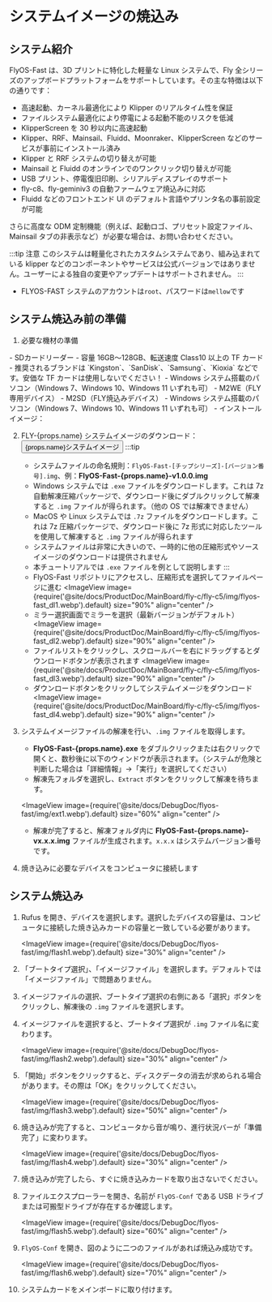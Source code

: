 
# システムイメージの焼込み

## システム紹介
FlyOS-Fast は、3D プリントに特化した軽量な Linux システムで、Fly 全シリーズのアップボードプラットフォームをサポートしています。その主な特徴は以下の通りです：

- 高速起動、カーネル最適化により Klipper のリアルタイム性を保証
- ファイルシステム最適化により停電による起動不能のリスクを低減
- KlipperScreen を 30 秒以内に高速起動
- Klipper、RRF、Mainsail、Fluidd、Moonraker、KlipperScreen などのサービスが事前にインストール済み
- Klipper と RRF システムの切り替えが可能
- Mainsail と Fluidd のオンラインでのワンクリック切り替えが可能
- USB プリント、停電復旧印刷、シリアルディスプレイのサポート
- fly-c8、fly-geminiv3 の自動ファームウェア焼込みに対応
- Fluidd などのフロントエンド UI のデフォルト言語やプリンタ名の事前設定が可能

さらに高度な ODM 定制機能（例えば、起動ロゴ、プリセット設定ファイル、Mainsail タブの非表示など）が必要な場合は、お問い合わせください。

:::tip 注意
このシステムは軽量化されたカスタムシステムであり、組み込まれている klipper などのコンポーネントやサービスは公式バージョンではありません。ユーザーによる独自の変更やアップデートはサポートされません。
:::

- FLYOS-FAST システムのアカウントは`root`、パスワードは`mellow`です


## システム焼込み前の準備

1. 必要な機材の準備

<Tabs>
    <TabItem value="usb" label="もし TF カードでシステムを起動する場合、以下の機材が必要です" default>
        - SDカードリーダー
        - 容量 16GB～128GB、転送速度 Class10 以上の TF カード
        - 推奨されるブランドは `Kingston`、`SanDisk`、`Samsung`、`Kioxia` などです。安価な TF カードは使用しないでください！
        - Windows システム搭載のパソコン（Windows 7、Windows 10、Windows 11 いずれも可）
    </TabItem>
    <TabItem value="can" label="もし M2WE でシステムを起動する場合、以下の機材が必要です">
        - M2WE（FLY専用デバイス）
        - M2SD（FLY焼込みデバイス）
        - Windows システム搭載のパソコン（Windows 7、Windows 10、Windows 11 いずれも可）
        - インストールイメージ：
            <ImageView image={require('@site/docs/General/fly-os/img/m2sd/m2sd-1.webp').default} size="90%" align="center" />
    </TabItem>
</Tabs>

2. FLY-{props.name} システムイメージのダウンロード：<Button variant="contained" disableElevation component="a" rel="noopener noreferrer" href="https://g-ofpa1390.coding.net/public-artifacts/3D-Printers/flyos-fast/packages">{props.name}システムイメージ</Button>
    :::tip
    - システムファイルの命名規則：`FlyOS-Fast-[チップシリーズ]-[バージョン番号].img`、例：**FlyOS-Fast-{props.name}-v1.0.0.img**
    - Windows システムでは `.exe` ファイルをダウンロードします。これは 7z 自動解凍圧縮パッケージで、ダウンロード後にダブルクリックして解凍すると `.img` ファイルが得られます。（他の OS では解凍できません）
    - MacOS や Linux システムでは `.7z` ファイルをダウンロードします。これは 7z 圧縮パッケージで、ダウンロード後に 7z 形式に対応したツールを使用して解凍すると `.img` ファイルが得られます
    - システムファイルは非常に大きいので、一時的に他の圧縮形式やソースイメージのダウンロードは提供されません
    - 本チュートリアルでは `.exe` ファイルを例として説明します
    :::
    - FlyOS-Fast リポジトリにアクセスし、圧縮形式を選択してファイルページに進む
    <ImageView image={require('@site/docs/ProductDoc/MainBoard/fly-c/fly-c5/img/flyos-fast_dl1.webp').default} size="90%" align="center" />
    - ミラー選択画面でミラーを選択（最新バージョンがデフォルト）
    <ImageView image={require('@site/docs/ProductDoc/MainBoard/fly-c/fly-c5/img/flyos-fast_dl2.webp').default} size="90%" align="center" />
    - ファイルリストをクリックし、スクロールバーを右にドラッグするとダウンロードボタンが表示されます
    <ImageView image={require('@site/docs/ProductDoc/MainBoard/fly-c/fly-c5/img/flyos-fast_dl3.webp').default} size="90%" align="center" />
    - ダウンロードボタンをクリックしてシステムイメージをダウンロード
    <ImageView image={require('@site/docs/ProductDoc/MainBoard/fly-c/fly-c5/img/flyos-fast_dl4.webp').default} size="90%" align="center" />


3. システムイメージファイルの解凍を行い、`.img` ファイルを取得します。
    - **FlyOS-Fast-{props.name}.exe** をダブルクリックまたは右クリックで開くと、数秒後に以下のウィンドウが表示されます。（システムが危険と判断した場合は「詳細情報」→「実行」を選択してください）
    - 解凍先フォルダを選択し、`Extract` ボタンをクリックして解凍を待ちます。
    
    <ImageView image={require('@site/docs/DebugDoc/flyos-fast/img/ext1.webp').default} size="60%" align="center" />

    - 解凍が完了すると、解凍フォルダ内に **FlyOS-Fast-{props.name}-vx.x.x.img** ファイルが生成されます。`x.x.x` はシステムバージョン番号です。


4. 焼き込みに必要なデバイスをコンピュータに接続します


## システム焼込み

1. Rufus を開き、デバイスを選択します。選択したデバイスの容量は、コンピュータに接続した焼き込みカードの容量と一致している必要があります。

    <ImageView image={require('@site/docs/DebugDoc/flyos-fast/img/flash1.webp').default} size="30%" align="center" />

2. 「ブートタイプ選択」、「イメージファイル」を選択します。デフォルトでは「イメージファイル」で問題ありません。
3. イメージファイルの選択、ブートタイプ選択の右側にある「選択」ボタンをクリックし、解凍後の `.img` ファイルを選択します。
4. イメージファイルを選択すると、ブートタイプ選択が `.img` ファイル名に変わります。

    <ImageView image={require('@site/docs/DebugDoc/flyos-fast/img/flash2.webp').default} size="30%" align="center" />

5. 「開始」ボタンをクリックすると、ディスクデータの消去が求められる場合があります。その際は「OK」をクリックしてください。

    <ImageView image={require('@site/docs/DebugDoc/flyos-fast/img/flash3.webp').default} size="50%" align="center" />

6. 焼き込みが完了すると、コンピュータから音が鳴り、進行状況バーが「準備完了」に変わります。

    <ImageView image={require('@site/docs/DebugDoc/flyos-fast/img/flash4.webp').default} size="30%" align="center" />

7. 焼き込みが完了したら、すぐに焼き込みカードを取り出さないでください。
8. ファイルエクスプローラーを開き、名前が `FlyOS-Conf` である USB ドライブまたは可搬型ドライブが存在するか確認します。

    <ImageView image={require('@site/docs/DebugDoc/flyos-fast/img/flash5.webp').default} size="60%" align="center" />

9. `FlyOS-Conf` を開き、図のように二つのファイルがあれば焼込み成功です。

    <ImageView image={require('@site/docs/DebugDoc/flyos-fast/img/flash6.webp').default} size="70%" align="center" />

10. システムカードをメインボードに取り付けます。
